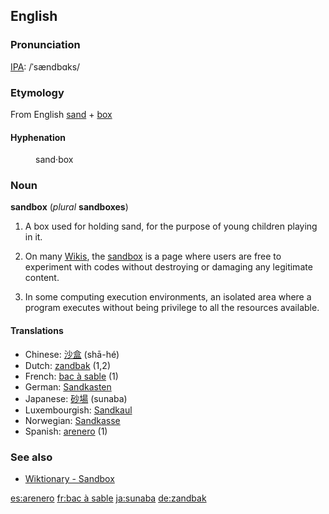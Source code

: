 <!-- This is not the sandbox for experiments! For the Wiktionary sandbox, please type in "Wiktionary:Sandbox". !--> 

==English==
===Pronunciation===
[[IPA]]: /ˈsændbɑks/

===Etymology===
From English [[sand]] + [[box]]

====Hyphenation====
:sand&middot;box

===Noun===
'''sandbox''' (''plural'' '''sandboxes''')

#A box used for holding sand, for the purpose of young children playing in it. 
# {{wjargon}} On many [[Wiki]]s, the [[Wiktionary:Sandbox|sandbox]] is a page where users are free to experiment with codes without destroying or damaging any legitimate content.
#In some computing execution environments, an isolated area where a program executes without being privilege to all the resources available.

==== Translations ====
*Chinese: [[沙盒]] (shā-hé)
*Dutch: [[zandbak]] {{m}} (1,2)
*French: [[bac à sable]] {{m}} (1)
*German: [[Sandkasten]] {{m}}
*Japanese: [[砂場]] (sunaba)
*Luxembourgish: [[Sandkaul]]
*Norwegian: [[Sandkasse]] {{m}}
*Spanish: [[arenero]] (1)

===See also===
*[[Wiktionary:Sandbox|Wiktionary - Sandbox]]


[[es:arenero]]
[[fr:bac à sable]]
[[ja:sunaba]]
[[de:zandbak]]